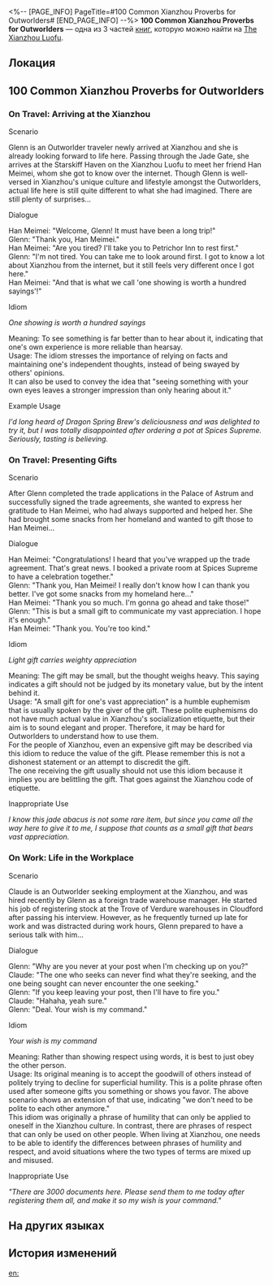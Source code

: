 <%-- [PAGE_INFO]
PageTitle=#100 Common Xianzhou Proverbs for Outworlders#
[END_PAGE_INFO] --%>
{{Дополнить}}
{{Книга Инфобокс
|id           = 119
|partIds      = 190261;190262;190263
|Название     = 
|Изображение  = Иконка Пергамент Сяньчжоу.png
|Мир          = The Xianzhou Luofu
|Томов        = 3
|Автор        = <!--нужно добавить-->
|Описание     = A pamphlet made by the Sky-Faring Commission to help the Outworlders to understand more about the culture of Xianzhou.
|Том1         = {{tx}}
|Источник1    = {{tx|Отсутствует источник}}
|Том2         = {{tx}}
|Источник2    = {{tx|Отсутствует источник}}
|Том3         = {{tx}}
|Источник3    = {{tx|Отсутствует источник}}
|Персонажи    = 
|Фракции      = 
}}
'''100 Common Xianzhou Proverbs for Outworlders''' — одна из 3 частей [[Книги|книг]], которую можно найти на [[The Xianzhou Luofu]].

==Локация==
{{Отметка карты|<!--название карты-->|<!--id отметки-->}}

==100 Common Xianzhou Proverbs for Outworlders==
===On Travel: Arriving at the Xianzhou===
Scenario

Glenn is an Outworlder traveler newly arrived at Xianzhou and she is already looking forward to life here. Passing through the Jade Gate, she arrives at the Starskiff Haven on the Xianzhou Luofu to meet her friend Han Meimei, whom she got to know over the internet. Though Glenn is well-versed in Xianzhou's unique culture and lifestyle amongst the Outworlders, actual life here is still quite different to what she had imagined. There are still plenty of surprises...

Dialogue

Han Meimei: "Welcome, Glenn! It must have been a long trip!"<br />
Glenn: "Thank you, Han Meimei."<br />
Han Meimei: "Are you tired? I'll take you to Petrichor Inn to rest first."<br />
Glenn: "I'm not tired. You can take me to look around first. I got to know a lot about Xianzhou from the internet, but it still feels very different once I got here."<br />
Han Meimei: "And that is what we call 'one showing is worth a hundred sayings'!"

Idiom

''One showing is worth a hundred sayings''

Meaning: To see something is far better than to hear about it, indicating that one's own experience is more reliable than hearsay.<br />
Usage: The idiom stresses the importance of relying on facts and maintaining one's independent thoughts, instead of being swayed by others' opinions.<br />
It can also be used to convey the idea that "seeing something with your own eyes leaves a stronger impression than only hearing about it."

Example Usage

''I'd long heard of Dragon Spring Brew's deliciousness and was delighted to try it, but I was totally disappointed after ordering a pot at Spices Supreme. Seriously, tasting is believing.''

===On Travel: Presenting Gifts===
Scenario

After Glenn completed the trade applications in the Palace of Astrum and successfully signed the trade agreements, she wanted to express her gratitude to Han Meimei, who had always supported and helped her. She had brought some snacks from her homeland and wanted to gift those to Han Meimei...

Dialogue

Han Meimei: "Congratulations! I heard that you've wrapped up the trade agreement. That's great news. I booked a private room at Spices Supreme to have a celebration together."<br />
Glenn: "Thank you, Han Meimei! I really don't know how I can thank you better. I've got some snacks from my homeland here..."<br />
Han Meimei: "Thank you so much. I'm gonna go ahead and take those!"<br />
Glenn: "This is but a small gift to communicate my vast appreciation. I hope it's enough."<br />
Han Meimei: "Thank you. You're too kind."

Idiom

''Light gift carries weighty appreciation''

Meaning: The gift may be small, but the thought weighs heavy. This saying indicates a gift should not be judged by its monetary value, but by the intent behind it.<br />
Usage: "A small gift for one's vast appreciation" is a humble euphemism that is usually spoken by the giver of the gift. These polite euphemisms do not have much actual value in Xianzhou's socialization etiquette, but their aim is to sound elegant and proper. Therefore, it may be hard for Outworlders to understand how to use them.<br />
For the people of Xianzhou, even an expensive gift may be described via this idiom to reduce the value of the gift. Please remember this is not a dishonest statement or an attempt to discredit the gift.<br />
The one receiving the gift usually should not use this idiom because it implies you are belittling the gift. That goes against the Xianzhou code of etiquette.

Inappropriate Use

''I know this jade abacus is not some rare item, but since you came all the way here to give it to me, I suppose that counts as a small gift that bears vast appreciation.''

===On Work: Life in the Workplace===
Scenario

Claude is an Outworlder seeking employment at the Xianzhou, and was hired recently by Glenn as a foreign trade warehouse manager. He started his job of registering stock at the Trove of Verdure warehouses in Cloudford after passing his interview. However, as he frequently turned up late for work and was distracted during work hours, Glenn prepared to have a serious talk with him...

Dialogue

Glenn: "Why are you never at your post when I'm checking up on you?"<br />
Claude: "The one who seeks can never find what they're seeking, and the one being sought can never encounter the one seeking."<br />
Glenn: "If you keep leaving your post, then I'll have to fire you."<br />
Claude: "Hahaha, yeah sure."<br />
Glenn: "Deal. Your wish is my command."

Idiom

''Your wish is my command''

Meaning: Rather than showing respect using words, it is best to just obey the other person.<br />
Usage: Its original meaning is to accept the goodwill of others instead of politely trying to decline for superficial humility. This is a polite phrase often used after someone gifts you something or shows you favor. The above scenario shows an extension of that use, indicating "we don't need to be polite to each other anymore."<br />
This idiom was originally a phrase of humility that can only be applied to oneself in the Xianzhou culture. In contrast, there are phrases of respect that can only be used on other people. When living at Xianzhou, one needs to be able to identify the differences between phrases of humility and respect, and avoid situations where the two types of terms are mixed up and misused.

Inappropriate Use

''"There are 3000 documents here. Please send them to me today after registering them all, and make it so my wish is your command."''

==На других языках==
{{На других языках
|en   = 100 Common Xianzhou Proverbs for Outworlders
|zhs  = 化外民也能学会的地道仙舟俗语100句
|zht  = 《化外民也能學會的道地仙舟俗語一百句》
|ja   = 殊俗の民でも学べる生粋な仙舟の諺100句
|ko   = 화외지민도 쉽게 배울 수 있는 알짜배기 선주 속담 100가지
|es   = 100 proverbios comunes de Xianzhou para foráneos
|fr   = 100 proverbes courants de Xianzhou pour les habitants de l'extérieur
|ru   = Сто пословиц Сяньчжоу, которые усвоит даже иномирец
|th   = 100 สุภาษิตของ Xianzhou ที่แม้แต่ชาวต่างแดนก็สามารถเรียนรู้ได้
|vi   = 100 câu tục ngữ Xianzhou chính thống mà Dân Ngoại Giới cũng có thể học được.
|de   = 100 gängige Sprichwörter aus Xianzhou für Außenweltler
|id   = 100 Pepatah Xianzhou yang Mudah untuk Pendatang Asing
|pt   = 100 Provérbios Comuns do Xianzhou para Exomundos
}}

==История изменений==
{{История изменений|3.5}}

[[en:]]